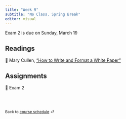 ```yaml
---
title: "Week 9"
subtitle: "No Class, Spring Break"
editor: visual
---
```


::: callout-important
Exam 2 is due on Sunday, March 19
:::

## Readings

📖 Mary Cullen, ["How to Write and Format a White
Paper"](https://www.instructionalsolutions.com/blog/how-to-write-white-paper)

## Assignments

📘 Exam 2

<br><br>

::: {style="font-size: 0.875em;"}
Back to [course schedule](/ "Course schedule") ⏎
:::
